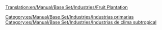 [[Translation:en/Manual/Base Set/Industries/Fruit Plantation]]

{{es/Manual/Base Set/Industries/Industrias| nombre=Plantación de fruta
| imagen=en/Manual/Base Set/Industries/Fruitplantation.png
| climas=[[es/Manual/Clima|Subtropical]]
| acepta=Nada
| produce=[[es/Manual/Base Set/Cargos/Fruta|Fruta]]
| notas=No existe en otros [[es/Manual/Clima|climas]]
}}

[[Category:es/Manual/Base Set/Industries/Industrias primarias]]
[[Category:es/Manual/Base Set/Industries/Industrias de clima subtropical]]